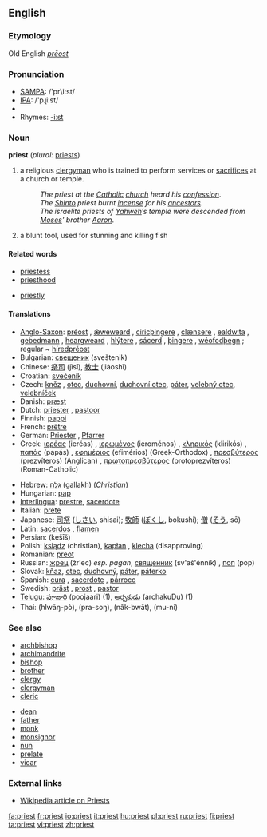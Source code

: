 ==English==

===Etymology===
Old English ''[[prēost]]''

===Pronunciation===
*[[w:SAMPA|SAMPA]]: /'pr\i:st/
*[[w:IPA|IPA]]: /'pɻiːst/
*{{audio|en-us-priest.ogg|Audio (US)}}
*Rhymes: [[Rhymes:English:-iːst|-iːst]]

===Noun===
'''priest''' (''plural:'' [[priests]])

# a religious [[clergyman]] who is trained to perform services or [[sacrifice]]s at a church or temple.
#: ''The priest at the [[Catholic]] [[church]] heard his [[confession]]''.
#: ''The [[Shinto]] priest burnt [[incense]] for his [[ancestors]]''.
#: ''The israelite priests of [[Yahweh]]’s temple were descended from [[Moses]]' brother [[Aaron]]''.
# a blunt tool, used for stunning and killing fish

====Related words====
{{top}}
*[[priestess]]
*[[priesthood]]
{{mid}}
*[[priestly]]
{{bottom}}

====Translations====
{{top}}
*[[Anglo-Saxon]]: [[préost]] {{m}}, [[ǽweweard]] {{m}}, [[ciricþingere]] {{m}}, [[clǽnsere]] {{m}}, [[ealdwita]] {{m}}, [[gebedmann]] {{m}}, [[heargweard]] {{m}}, [[hlýtere]] {{m}}, [[sácerd]] {{mf}}, [[þingere]] {{m}}, [[wéofodþegn]] {{m}}; regular ~ [[híredpréost]] {{m}}
*Bulgarian: [[свещеник]] (sveštenik)
*Chinese: [[祭司]] (jìsī), [[教士]] (jiàoshì)
*Croatian: [[svećenik]] {{m}}
*Czech: [[kněz]] {{m}}, [[otec]], [[duchovní]], [[duchovní otec]], [[páter]], [[velebný otec]], [[velebníček]] {{m}}
*Danish: [[præst]]
*Dutch: [[priester]] {{m}}, [[pastoor]] {{m}}
*Finnish: [[pappi]]
*French: [[prêtre]] {{m}}
*German: [[Priester]] {{m}}, [[Pfarrer]] {{m}}
*Greek: [[ιερέας]] (ieréas) {{m}}, [[ιερωμένος]] (ieroménos) {{m}}, [[κληρικός]] (klirikós) {{m}}, [[παπάς]] (papás) {{m}}, [[εφημέριος]] (efimérios) (Greek-Orthodox) {{m}}, [[πρεσβύτερος]] (prezvíteros) (Anglican) {{m}}, [[πρωτοπρεσβύτερος]] (protoprezvíteros) (Roman-Catholic) {{m}}
{{mid}}
*Hebrew: [[גלח|גַּלָּח]] (gallakh) {{m}} (''Christian'')
*Hungarian: [[pap]]
*[[Interlingua]]: [[prestre]], [[sacerdote]]
*Italian: [[prete]] {{m}}
*Japanese: [[司祭]] ([[しさい]], shisai); [[牧師]] ([[ぼくし]], bokushi); [[僧]] ([[そう]], sō)
*Latin: [[sacerdos]] {{mf}}, [[flamen]] {{mf}}
*Persian: {{FAchar|[[کشیش]]}} (kešīš)
*Polish: [[ksiądz]] {{m}} (christian), [[kapłan]] {{m}}, [[klecha]] {{m}} (disapproving)
*Romanian: [[preot]] 
*Russian: [[жрец]] (žr'ec) {{m}} ''esp. pagan'', [[священник]] (sv'aš'énnik) {{m}}, [[поп]] (pop) {{m}} 
*Slovak: [[kňaz]], [[otec]], [[duchovný]], [[páter]], [[páterko]] {{m}}
*Spanish: [[cura]] {{m}}, [[sacerdote]] {{m}}, [[párroco]] {{m}}
*Swedish: [[präst]] {{c}}, [[prost]] {{c}}, [[pastor]] {{c}}
*[[Telugu]]: [[పూజారి]] (poojaari) (1), [[అర్చకుడు]] (archakuDu) (1)
*Thai: {{THchar|[[หลวงพ่อ]]}} (hlwāŋ-pò), {{THchar|[[พระสงฆ์]]}} (pra-soŋ), {{THchar|[[นักบวช]]}} (nâk-bwāt), {{THchar|[[มุนิ]]}} (mu-ni)
{{bottom}}

===See also===
{{top}}
*[[archbishop]]
*[[archimandrite]]
*[[bishop]]
*[[brother]]
*[[clergy]]
*[[clergyman]]
*[[cleric]]
{{mid}}
*[[dean]]
*[[father]]
*[[monk]]
*[[monsignor]]
*[[nun]]
*[[prelate]]
*[[vicar]]
{{bottom}}

===External links===
*[[w:priest|Wikipedia article on Priests]]

[[fa:priest]]
[[fr:priest]]
[[io:priest]]
[[it:priest]]
[[hu:priest]]
[[pl:priest]]
[[ru:priest]]
[[fi:priest]]
[[ta:priest]]
[[vi:priest]]
[[zh:priest]]